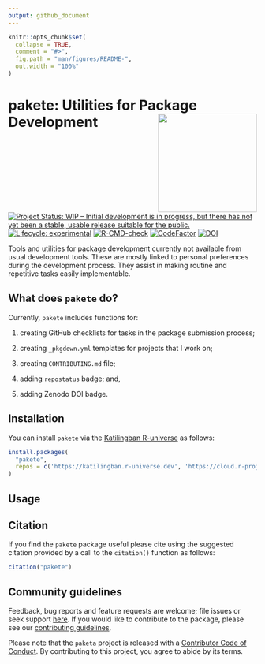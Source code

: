 ```yaml
---
output: github_document
---
```


<!-- README.md is generated from README.Rmd. Please edit that file -->

```r
knitr::opts_chunk$set(
  collapse = TRUE,
  comment = "#>",
  fig.path = "man/figures/README-",
  out.width = "100%"
)
```

# pakete: Utilities for Package Development <img src='man/figures/logo.png' width='200px' align='right' />

<!-- badges: start -->
[![Project Status: WIP – Initial development is in progress, but there has not yet been a stable, usable release suitable for the public.](https://www.repostatus.org/badges/latest/wip.svg)](https://www.repostatus.org/#wip)
[![Lifecycle: experimental](https://img.shields.io/badge/lifecycle-experimental-orange.svg)](https://lifecycle.r-lib.org/articles/stages.html#experimental)
[![R-CMD-check](https://github.com/katilingban/pakete/actions/workflows/R-CMD-check.yaml/badge.svg)](https://github.com/katilingban/pakete/actions/workflows/R-CMD-check.yaml)
[![CodeFactor](https://www.codefactor.io/repository/github/katilingban/pakete/badge)](https://www.codefactor.io/repository/github/katilingban/pakete)
[![DOI](https://zenodo.org/badge/790010725.svg)](https://zenodo.org/badge/latestdoi/790010725)
<!-- badges: end -->

Tools and utilities for package development currently not available from usual development tools. These are mostly linked to personal preferences during the development process. They assist in making routine and repetitive tasks easily implementable.

## What does `pakete` do?

Currently, `pakete` includes functions for:

1. creating GitHub checklists for tasks in the package submission process;

2. creating `_pkgdown.yml` templates for projects that I work on;

3. creating `CONTRIBUTING.md` file;

4. adding `repostatus` badge; and,

5. adding Zenodo DOI badge.

## Installation

You can install `pakete` via the [Katilingban R-universe](https://katilingban.r-universe.dev) as follows:

```r
install.packages(
  "pakete",
  repos = c('https://katilingban.r-universe.dev', 'https://cloud.r-project.org')
)
```

## Usage

## Citation

If you find the `pakete` package useful please cite using the suggested citation provided by a call to the `citation()` function as follows:

```r
citation("pakete")
```

## Community guidelines

Feedback, bug reports and feature requests are welcome; file issues or seek support [here](https://github.com/katilingban/pakete/issues). If you would like to contribute to the package, please see our [contributing guidelines](https://katilingban.io/pakete/CONTRIBUTING.html).

Please note that the `paketa` project is released with a [Contributor Code of Conduct](https://katilingban.io/pakete/CODE_OF_CONDUCT.html). By contributing to this project, you agree to abide by its terms.

